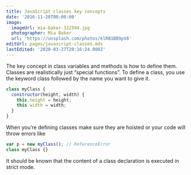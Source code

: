 ```yaml
---
title: JavaScript classes key concepts
date: '2016-11-20T00:00:00'
image:
  imageUrl: mia-baker-322594.jpg
  photographer: Mia Baker
  url: 'https://unsplash.com/photos/klRB1BB9pV8'
editUrl: pages/javascript-classes.mdx
lastEdited: '2020-03-27T20:16:24.000Z'
---
```


The key concept in class variables and methods is how to define them. Classes
are realistically just “special functions”. To define a class, you use the
keyword class followed by the name you want to give it.

```javascript
class myClass {
  constructor(height, width) {
    this.height = height;
    this.width = width;
  }
}
```

When you’re defining classes make sure they are hoisted or your code will throw
errors like

```javascript
var p = new myClass(); // ReferenceError
class myClass {}
```

It should be known that the content of a class declaration is executed in strict
mode.
